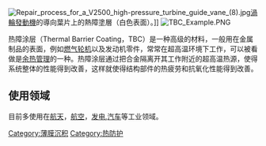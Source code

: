 [[File:Repair_process_for_a_V2500_high-pressure_turbine_guide_vane_(8).jpg|thumb]][[渦輪發動機|渦輪發動機]]的導向葉片上的熱障塗層（白色表面）。]]
[[File:TBC_Example.PNG|thumb]]

热障涂层（Thermal Barrier Coating，TBC）是一种高级的材料，一般用在金属制品的表面，例如[[燃气轮机|燃气轮机]]以及发动机零件，常常在超高温环境下工作，可以被看做是[[余热管理|余热管理]]的一种。热障涂层通过把合金隔离开其工作附近的超高温热源，使得系统整体的性能得到改善，这样就使得结构部件的热疲劳和抗氧化性能得到改善。


==使用领域==
目前多使用在[[航天|航天]]，[[航空|航空]]，[[发电|发电]],[[汽车|汽车]]等工业领域。

[[Category:薄膜沉积|Category:薄膜沉积]]
[[Category:热防护|Category:热防护]]
